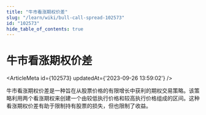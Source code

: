 ```yaml
---
title: "牛市看涨期权价差"
slug: "/learn/wiki/bull-call-spread-102573"
id: "102573"
hide_table_of_contents: true
---
```



# 牛市看涨期权价差

<ArticleMeta id={102573} updatedAt={'2023-09-26 13:59:02'} />
<div className='border-solid border-b border-t-0 my-4 border-[var(--ifm-color-gray-300)]' />

牛市看涨期权价差是一种旨在从股票价格的有限增长中获利的期权交易策略。该策略利用两个看涨期权来创建一个由较低执行价格和较高执行价格组成的区间。这种看涨期权价差有助于限制持有股票的损失，但也限制了收益。

